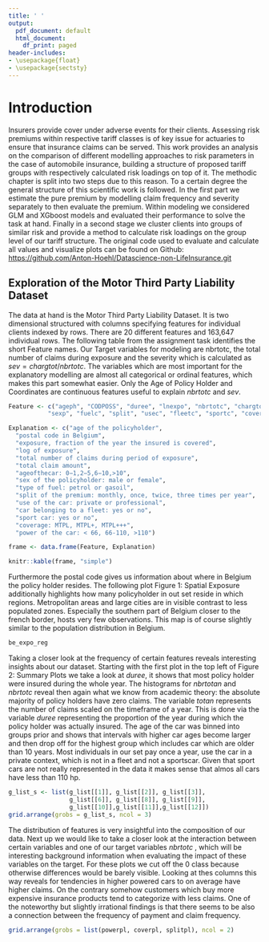 ```yaml
---
title: ' '
output:
  pdf_document: default
  html_document:
    df_print: paged
header-includes:
- \usepackage{float}
- \usepackage{sectsty}
---
```


# Introduction

Insurers provide cover under adverse events for their clients. Assessing risk premiums within respective tariff classes is of key issue for actuaries to ensure that insurance claims can be served. This work provides an analysis on the comparison of different modelling approaches to risk parameters in the case of automobile insurance, building a structure of proposed tariff groups with respectively calculated risk loadings on top of it. The methodic chapter is split into two steps due to this reason. To a certain degree the general structure of this scientific work is followed. \citep{henckaerts_boosting_2020} In the first part we estimate the pure premium by modelling claim frequency and severity separately to then evaluate the premium. Within modeling we considered GLM and XGboost models and evaluated their performance to solve the task at hand. Finally in a second stage we cluster clients into groups of similar risk and provide a method to calculate risk loadings on the group level of our tariff structure.
The original code used to evaluate and calculate all values and visualize plots can be found on Github: <https://github.com/Anton-Hoehl/Datascience-non-LifeInsurance.git>

## Exploration of the Motor Third Party Liability Dataset

The data at hand is the Motor Third Party Liability Dataset. It is two dimensional structured with columns specifying features for individual clients indexed by rows. There are 20 different features and 163,647 individual rows. The following table from the assignment task identifies the short Feature names. Our Target variables for modeling are nbrtotc, the total number of claims during exposure and the severity which is calculated as $sev = chargtot / nbrtotc$. The variables which are most important for the explanatory modelling are almost all categorical or ordinal features, which makes this part somewhat easier. Only the Age of Policy Holder and Coordinates are continuous features useful to explain $nbrtotc$ and $sev$.

\newpage

```r
Feature <- c("ageph", "CODPOSS", "duree", "lnexpo", "nbrtotc", "chargtot", "agecar", 
           "sexp", "fuelc", "split", "usec", "fleetc", "sportc", "coverp", "powerc")

Explanation <- c("age of the policyholder", 
  "postal code in Belgium", 
  "exposure, fraction of the year the insured is covered",
  "log of exposure", 
  "total number of claims during period of exposure",
  "total claim amount",
  "ageofthecar: 0−1,2−5,6−10,>10", 
  "sex of the policyholder: male or female",
  "type of fuel: petrol or gasoil",
  "split of the premium: monthly, once, twice, three times per year",
  "use of the car: private or professional",
  "car belonging to a fleet: yes or no", 
  "sport car: yes or no",
  "coverage: MTPL, MTPL+, MTPL+++",
  "power of the car: < 66, 66-110, >110")

frame <- data.frame(Feature, Explanation)

knitr::kable(frame, "simple")

```

Furthermore the postal code gives us information about where in Belgium the policy holder resides. The following plot Figure 1: Spatial Exposure additionally highlights how many policyholder in out set reside in which regions. Metropolitan areas and large cities are in visible contrast to less populated zones. Especially the southern part of Belgium closer to the french border, hosts very few observations. This map is of course slightly similar to the population distribution in Belgium.

\newpage

```r
be_expo_reg

```

Taking a closer look at the frequency of certain features reveals interesting insights about our dataset. Starting with the first plot in the top left of Figure 2: Summary Plots we take a look at $duree$, it shows that most policy holder were insured during the whole year. The histograms for $nbrtotan$ and $nbrtotc$ reveal then again what we know from academic theory: the absolute majority of policy holders have zero claims. The variable $totan$ represents the number of claims scaled on the timeframe of a year. This is done via the variable $duree$ representing the proportion of the year during which the policy holder was actually insured. The age of the car was binned into groups prior and shows that intervals with higher car ages become larger and then drop off for the highest group which includes car which are older than 10 years. Most individuals in our set pay once a year, use the car in a private context, which is not in a fleet and not a sportscar. Given that sport cars are not really represented in the data it makes sense that almos all cars have less than 110 hp.

```r
g_list_s <- list(g_list[[1]], g_list[[2]], g_list[[3]], 
                 g_list[[6]], g_list[[8]], g_list[[9]], 
                 g_list[[10]],g_list[[11]],g_list[[12]])
grid.arrange(grobs = g_list_s, ncol = 3)
```

\newpage

The distribution of features is very insightful into the composition of our data. Next up we would like to take a closer look at the interaction between certain variables and one of our target variables $nbrtotc$ , which will be interesting background information when evaluating the impact of these variables on the target. For these plots we cut off the 0 class because otherwise differences would be barely visible. Looking at thes columns this way reveals for tendencies in higher powered cars to on average have higher claims. On the contrary somehow customers which buy more expensive insurance products tend to categorize with less claims. One of the noteworthy but slightly irrational findings is that there seems to be also a connection between the frequency of payment and claim frequency.

```r

grid.arrange(grobs = list(powerpl, coverpl, splitpl), ncol = 2)
```
